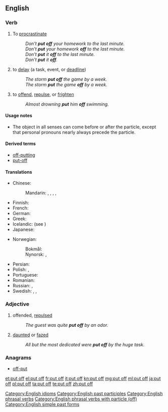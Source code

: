 ==English==

===Verb===
{{en-verb|head=[[put]] [[off]]|puts off|putting off|put off}}

# {{context|transitive|lang=en}} To [[procrastinate]]
#: ''Don't '''put off''' your homework to the last minute.''
#: ''Don't '''put''' your homework '''off''' to the last minute.''
#: ''Don't '''put''' it '''off''' to the last minute.''
#: ''Don't '''put''' it '''off'''.''
# {{context|transitive|lang=en}} to [[delay]] (a task, event, or [[deadline]])
#: ''The storm '''put off''' the game by a week.''
#: ''The storm '''put''' the game '''off''' by a week.''
# {{context|transitive|lang=en}} to [[offend]], [[repulse]], or [[frighten]]
#: ''Almost drowning '''put''' him '''off''' swimming.''

====Usage notes====
* The object in all senses can come before or after the particle, except that personal pronouns nearly always precede the particle.

====Derived terms====
* [[off-putting]]
* [[put-off]] {{qualifier|noun}}

====Translations====
{{trans-top|to delay}}
* Chinese:
*: Mandarin: {{t|cmn|推遲|sc=Hani}}, {{t+|cmn|推迟|tr=tuīchí|sc=Hani}}, {{t+|cmn|順延|sc=Hani}}, {{t+|cmn|顺延|tr=shùnyán|sc=Hani}}, {{t+|cmn|延期|tr=yánqī|sc=Hani}}
* Finnish: {{t+|fi|lykätä}}
* French: {{t+|fr|ajourner}}
* German: {{t+|de|verschieben}}
* Greek: {{t+|el|αναβάλλω}}
* Icelandic: {{t|is|draga á langinn}} (see {{term|langur|lang=is}})
* Japanese: {{t+|ja|延期|tr=えんきする, enki suru|alt=延期する|sc=Jpan}}
{{trans-mid}}
* Norwegian:
*: Bokmål: {{t|nb|utsette}}
*: Nynorsk: {{t|nn|utsetje}}, {{t|nn|utsette}}
* Persian: {{t|fa|به تعویق انداختن|sc=fa-Arab}}
* Polish: {{t+|pl|przełożyć}}, {{t|pl|odłożyć}}
* Portuguese: {{t+|pt|adiar}}
* Romanian: {{t+|ro|amâna}}
* Russian: {{t+|ru|откладывать|impf|tr=otkládyvatʹ}}, {{t+|ru|отложить|pf|tr=otložítʹ}}
* Swedish: {{t|sv|dra i långbänk}}, {{t|sv|dra på}}, {{t+|sv|skjuta upp}}
{{trans-bottom}}

===Adjective===
{{en-adj|head=[[put]] [[off]]}}

# offended, [[repulsed]]
#: ''The guest was quite '''put off''' by an odor.''
# [[daunted]] or [[fazed]]
#: ''All but the most dedicated were '''put off''' by the huge task.''

===Anagrams===
* [[off-put#English|off-put]]

[[Category:English idioms]]
[[Category:English past participles]]
[[Category:English phrasal verbs]]
[[Category:English phrasal verbs with particle (off)]]
[[Category:English simple past forms]]

[[et:put off]]
[[el:put off]]
[[fr:put off]]
[[it:put off]]
[[kn:put off]]
[[mg:put off]]
[[ml:put off]]
[[ja:put off]]
[[pl:put off]]
[[ta:put off]]
[[te:put off]]
[[zh:put off]]